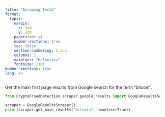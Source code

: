 ```yaml
---
title: "Scraping Testk"
format:
  typst:
    margin:
      x: 1cm
      y: 1cm
    papersize: a4
    number-sections: true
    toc: false
    section-numbering: 1.1.a.
    columns: 1
    mainfont: "Helvetica"
    fontsize: 11pt
number-sections: true
lang: en
---
```


Get the main first page results from Google search for the term "bitcoin".
```python
from CryptoFraudDetection.scraper.google_results import GoogleResultsScraper

scraper = GoogleResultsScraper()
print(scraper.get_main_results("bitcoin", headless=True))
```